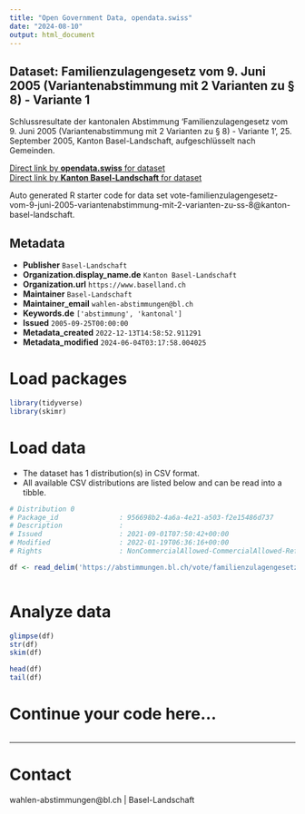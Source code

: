 ```yaml
---
title: "Open Government Data, opendata.swiss"
date: "2024-08-10"
output: html_document
---
```


## Dataset: Familienzulagengesetz vom 9. Juni 2005 (Variantenabstimmung mit 2 Varianten zu § 8) - Variante 1

Schlussresultate der kantonalen Abstimmung 'Familienzulagengesetz vom 9. Juni 2005 (Variantenabstimmung mit 2 Varianten zu § 8) - Variante 1', 25. September 2005, Kanton Basel-Landschaft, aufgeschlüsselt nach Gemeinden.

[Direct link by **opendata.swiss** for dataset](https://opendata.swiss/de/dataset/familienzulagengesetz-vom-9-juni-2005-variantenabstimmung-mit-2-varianten-zu-8-variante-1)<br>
[Direct link by **Kanton Basel-Landschaft** for dataset](https://abstimmungen.bl.ch/vote/familienzulagengesetz-vom-9-juni-2005-variantenabstimmung-mit-2-varianten-zu-ss-8/data)

Auto generated R starter code for data set vote-familienzulagengesetz-vom-9-juni-2005-variantenabstimmung-mit-2-varianten-zu-ss-8@kanton-basel-landschaft.

## Metadata

- **Publisher** `Basel-Landschaft`
- **Organization.display_name.de** `Kanton Basel-Landschaft`
- **Organization.url** `https://www.baselland.ch`
- **Maintainer** `Basel-Landschaft`
- **Maintainer_email** `wahlen-abstimmungen@bl.ch`
- **Keywords.de** `['abstimmung', 'kantonal']`
- **Issued** `2005-09-25T00:00:00`
- **Metadata_created** `2022-12-13T14:58:52.911291`
- **Metadata_modified** `2024-06-04T03:17:58.004025`


# Load packages

```r

library(tidyverse)
library(skimr)

```

# Load data

-   The dataset has 1 distribution(s) in CSV format.
-   All available CSV distributions are listed below and can be read into a tibble.

```r

# Distribution 0
# Package_id               : 956698b2-4a6a-4e21-a503-f2e15486d737
# Description              : 
# Issued                   : 2021-09-01T07:50:42+00:00
# Modified                 : 2022-01-19T06:36:16+00:00
# Rights                   : NonCommercialAllowed-CommercialAllowed-ReferenceRequired

df <- read_delim('https://abstimmungen.bl.ch/vote/familienzulagengesetz-vom-9-juni-2005-variantenabstimmung-mit-2-varianten-zu-ss-8/data-csv')



```

# Analyze data

```r

glimpse(df)
str(df)
skim(df)

head(df)
tail(df)

```

# Continue your code here...

```r

```

------------------------------------------------------------------------

# Contact

wahlen-abstimmungen@bl.ch | Basel-Landschaft
